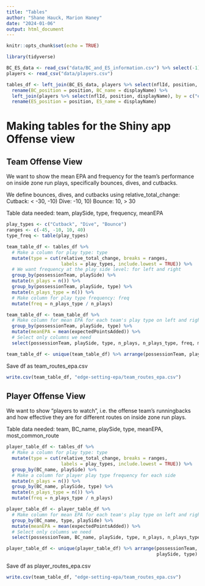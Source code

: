 ```yaml
---
title: "Tables"
author: "Shane Hauck, Marion Haney"
date: "2024-01-06"
output: html_document
---
```


```r
knitr::opts_chunk$set(echo = TRUE)
```


```r
library(tidyverse)
```

```r
BC_ES_data <- read_csv("data/BC_and_ES_information.csv") %>% select(-1)
players <- read_csv("data/players.csv")

tables_df <- left_join(BC_ES_data, players %>% select(nflId, position, displayName), by = c("ballCarrierId" = "nflId")) %>%
  rename(BC_position = position, BC_name = displayName) %>%
  left_join(players %>% select(nflId, position, displayName), by = c("edgeSetterId_atMaxChange" = "nflId")) %>%
  rename(ES_position = position, ES_name = displayName) 
```


# Making tables for the Shiny app Offense view

## Team Offense View

We want to show the mean EPA and frequency for the team's performance on 
inside zone run plays, specifically bounces, dives, and cutbacks.

We define bounces, dives, and cutbacks using relative_total_change:
Cutback: < -30, -10)
Dive: -10, 10)
Bounce: 10, > 30

Table data needed: team, playSide, type, frequency, meanEPA

```r
play_types <- c("Cutback", "Dive", "Bounce")
ranges <- c(-45, -10, 10, 40)
type_freq <- table(play_types)

team_table_df <- tables_df %>%
  # Make a column for play type: type
  mutate(type = cut(relative_total_change, breaks = ranges, 
                    labels = play_types, include.lowest = TRUE)) %>%
  # We want frequency at the play side level: for left and right
  group_by(possessionTeam, playSide) %>%
  mutate(n_plays = n()) %>%
  group_by(possessionTeam, playSide, type) %>%
  mutate(n_plays_type = n()) %>%
  # Make column for play type frequency: freq
  mutate(freq = n_plays_type / n_plays)

team_table_df <- team_table_df %>%
  # Make column for mean EPA for each team's play type on left and right
  group_by(possessionTeam, playSide, type) %>%
  mutate(meanEPA = mean(expectedPointsAdded)) %>%
  # Select only columns we need
  select(possessionTeam, playSide, type, n_plays, n_plays_type, freq, meanEPA)

team_table_df <- unique(team_table_df) %>% arrange(possessionTeam, playSide, type)
```

Save df as team_routes_epa.csv
```r
write.csv(team_table_df, "edge-setting-epa/team_routes_epa.csv")
```

## Player Offense View

We want to show "players to watch", i.e. the offense team's runningbacks 
and how effective they are for different routes on inside zone run plays.

Table data needed: team, BC_name, playSide, type, meanEPA, most_common_route

```r
player_table_df <- tables_df %>%
  # Make a column for play type: type
  mutate(type = cut(relative_total_change, breaks = ranges, 
                    labels = play_types, include.lowest = TRUE)) %>%
  group_by(BC_name, playSide) %>%
  # Make a column for player play type frequency for each side
  mutate(n_plays = n()) %>%
  group_by(BC_name, playSide, type) %>%
  mutate(n_plays_type = n()) %>%
  mutate(freq = n_plays_type / n_plays)

player_table_df <- player_table_df %>%
  # Make column for mean EPA for each team's play type on left and right
  group_by(BC_name, type, playSide) %>%
  mutate(meanEPA = mean(expectedPointsAdded)) %>%
  # Select only columns we need
  select(possessionTeam, BC_name, playSide, type, n_plays, n_plays_type, freq, meanEPA)

player_table_df <- unique(player_table_df) %>% arrange(possessionTeam, BC_name, 
                                                       playSide, type)
```

Save df as player_routes_epa.csv
```r
write.csv(team_table_df, "edge-setting-epa/team_routes_epa.csv")
```
